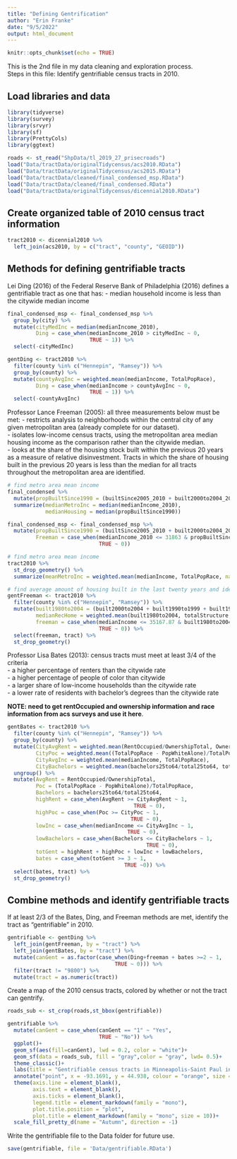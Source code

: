 ```yaml
---
title: "Defining Gentrification"
author: "Erin Franke"
date: "9/5/2022"
output: html_document
---
```


```r
knitr::opts_chunk$set(echo = TRUE)
```

This is the 2nd file in my data cleaning and exploration process. \
Steps in this file: Identify gentrifiable census tracts in 2010. \

## Load libraries and data 

```r
library(tidyverse)
library(survey)
library(srvyr)
library(sf)
library(PrettyCols)
library(ggtext)
```

```r
roads <- st_read("ShpData/tl_2019_27_prisecroads")
load("Data/tractData/originalTidycensus/acs2010.RData")
load("Data/tractData/originalTidycensus/acs2015.RData")
load("Data/tractData/cleaned/final_condensed_msp.RData")
load("Data/tractData/cleaned/final_condensed.RData")
load("Data/tractData/originalTidycensus/dicennial2010.RData")
```

## Create organized table of 2010 census tract information

```r
tract2010 <- dicennial2010 %>%
  left_join(acs2010, by = c("tract", "county", "GEOID"))
```

## Methods for defining gentrifiable tracts

Lei Ding (2016) of the Federal Reserve Bank of Philadelphia (2016) defines a gentrifiable tract as one that has: 
- median household income is less than the citywide median income

```r
final_condensed_msp <- final_condensed_msp %>%
  group_by(city) %>%
  mutate(cityMedInc = median(medianIncome_2010), 
         Ding = case_when(medianIncome_2010 > cityMedInc ~ 0, 
                          TRUE ~ 1)) %>%
  select(-cityMedInc)
```


```r
gentDing <- tract2010 %>%
  filter(county %in% c("Hennepin", "Ramsey")) %>%
  group_by(county) %>%
  mutate(countyAvgInc = weighted.mean(medianIncome, TotalPopRace), 
         Ding = case_when(medianIncome > countyAvgInc ~ 0, 
                          TRUE ~ 1)) %>%
  select(-countyAvgInc)
```

Professor Lance Freeman (2005): all three measurements below must be met:
- restricts analysis to neighborhoods within the central city of any given metropolitan area (already complete for our dataset). \
- isolates low-income census tracts, using the metropolitan area median housing income as the comparison rather than the citywide median. \
- looks at the share of the housing stock built within the previous 20 years as a measure of relative disinvestment. Tracts in which the share of housing built in the previous 20 years is less than the median for all tracts throughout the metropolitan area are identified.

```r
# find metro area mean income
final_condensed %>%
  mutate(propBuiltSince1990 = (builtSince2005_2010 + built2000to2004_2010 + built1990to1999_2010)/((builtSince2005_2010 + built2000to2004_2010 + built1990to1999_2010 + built1980to1989_2010 + built1970to1979_2010 + built1960to1969_2010 + built1950to1959_2010 + built1940to1949_2010+ builtPre1940_2010))) %>%
  summarize(medianMetroInc = median(medianIncome_2010), 
            medianHousing = median(propBuiltSince1990))

final_condensed_msp <- final_condensed_msp %>%
  mutate(propBuiltSince1990 = (builtSince2005_2010 + built2000to2004_2010 + built1990to1999_2010)/((builtSince2005_2010 + built2000to2004_2010 + built1990to1999_2010 + built1980to1989_2010 + built1970to1979_2010 + built1960to1969_2010 + built1950to1959_2010 + built1940to1949_2010+ builtPre1940_2010)),
         Freeman = case_when(medianIncome_2010 <= 31863 & propBuiltSince1990 <0.0827436	 ~ 1, 
                             TRUE ~ 0))
```


```r
# find metro area mean income
tract2010 %>%
  st_drop_geometry() %>%
  summarize(meanMetroInc = weighted.mean(medianIncome, TotalPopRace, na.rm = TRUE))

# find average amount of housing built in the last twenty years and identify gentrifiable tracts accordingly
gentFreeman <- tract2010 %>%
  filter(county %in% c("Hennepin", "Ramsey")) %>%
  mutate(built1980to2004 = (built2000to2004 + built1990to1999 + built1980to1989)  / totalStructure, 
         medianRecHome = weighted.mean(built1980to2004, totalStructure, na.rm = TRUE), 
         freeman = case_when(medianIncome <= 35167.87 & built1980to2004 <= medianRecHome ~ 1, 
                             TRUE ~ 0)) %>%
  select(freeman, tract) %>%
  st_drop_geometry()
```

Professor Lisa Bates (2013): census tracts must meet at least 3/4 of the criteria \
- a higher percentage of renters than the citywide rate \
- a higher percentage of people of color than citywide \
- a larger share of low-income households than the citywide rate \
- a lower rate of residents with bachelor’s degrees than the citywide rate \

**NOTE: need to get rentOccupied and ownership information and race information from acs surveys and use it here**.

```r
gentBates <- tract2010 %>%
  filter(county %in% c("Hennepin", "Ramsey")) %>%
  group_by(county) %>%
  mutate(CityAvgRent = weighted.mean(RentOccupied/OwnershipTotal, OwnershipTotal),
         CityPoc = weighted.mean((TotalPopRace - PopWhiteAlone)/TotalPopRace, TotalPopRace), 
         CityAvgInc = weighted.mean(medianIncome, TotalPopRace), 
         CityBachelors = weighted.mean(bachelors25to64/total25to64, total25to64)) %>%
  ungroup() %>%
  mutate(AvgRent = RentOccupied/OwnershipTotal,
         Poc = (TotalPopRace - PopWhiteAlone)/TotalPopRace, 
         Bachelors = bachelors25to64/total25to64, 
         highRent = case_when(AvgRent >= CityAvgRent ~ 1, 
                                        TRUE ~ 0), 
         highPoc = case_when(Poc >= CityPoc ~ 1, 
                                       TRUE ~ 0), 
         lowInc = case_when(medianIncome <= CityAvgInc ~ 1, 
                                      TRUE ~ 0), 
         lowBachelors = case_when(Bachelors <= CityBachelors ~ 1, 
                                            TRUE ~ 0), 
         totGent = highRent + highPoc + lowInc + lowBachelors, 
         bates = case_when(totGent >= 3 ~ 1, 
                                     TRUE ~0)) %>%
  select(bates, tract) %>%
  st_drop_geometry()
```

## Combine methods and identify gentrifiable tracts

If at least 2/3 of the Bates, Ding, and Freeman methods are met, identify the tract as "gentrifiable" in 2010. 
```r
gentrifiable <- gentDing %>%
  left_join(gentFreeman, by = "tract") %>%
  left_join(gentBates, by = "tract") %>%
  mutate(canGent = as.factor(case_when(Ding+freeman + bates >=2 ~ 1, 
                                  TRUE ~ 0))) %>%
  filter(tract != "9800") %>%
  mutate(tract = as.numeric(tract))
```

Create a map of the 2010 census tracts, colored by whether or not the tract can gentrify. 
```r
roads_sub <- st_crop(roads,st_bbox(gentrifiable))

gentrifiable %>%
  mutate(canGent = case_when(canGent == "1" ~ "Yes", 
                             TRUE ~ "No")) %>%
  ggplot()+
  geom_sf(aes(fill=canGent), lwd = 0.2, color = "white")+
  geom_sf(data = roads_sub, fill = "gray",color = "gray", lwd= 0.5)+
  theme_classic()+
  labs(title = "Gentrifiable census tracts in Minneapolis-Saint Paul in 2010", fill = "Gentrifiable", x = "", y = "")+
  annotate("point", x = -93.1691, y = 44.938, colour = "orange", size = 1) +
  theme(axis.line = element_blank(), 
        axis.text = element_blank(), 
        axis.ticks = element_blank(),
        legend.title = element_markdown(family = "mono"),
        plot.title.position = "plot", 
        plot.title = element_markdown(family = "mono", size = 10))+
  scale_fill_pretty_d(name = "Autumn", direction = -1)
```

Write the gentrifiable file to the Data folder for future use. 
```r
save(gentrifiable, file = 'Data/gentrifiable.RData')
```





